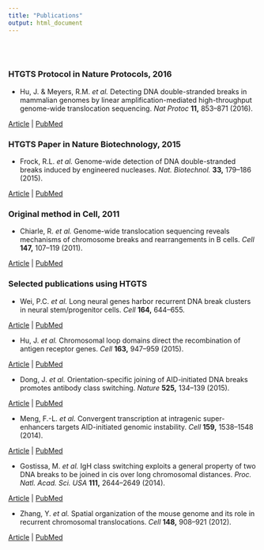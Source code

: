```yaml
---
title: "Publications"
output: html_document
---
```


<br>
<br>



### HTGTS Protocol in Nature Protocols, 2016

<div class="row">
<div class="col-md-8">
- Hu, J. & Meyers, R.M. *et al.* Detecting DNA double-stranded breaks in mammalian genomes by linear amplification-mediated high-throughput genome-wide translocation sequencing. *Nat Protoc* **11,** 853–871 (2016).
</div>
<div class="col-md-2">
[Article](http://dx.doi.org/10.1038/nprot.2016.043) |
[PubMed](http://www.ncbi.nlm.nih.gov/pubmed/27031497)
</div>
</div>


### HTGTS Paper in Nature Biotechnology, 2015

<div class="row">
<div class="col-md-8">
- Frock, R.L. *et al.* Genome-wide detection of DNA double-stranded breaks induced by engineered nucleases. *Nat. Biotechnol.* **33,** 179–186 (2015).
</div>
<div class="col-md-2">
[Article](http://dx.doi.org/10.1038/nbt.3101) |
[PubMed](http://www.ncbi.nlm.nih.gov/pubmed/25503383)
</div>
</div>

### Original method in Cell, 2011

<div class="row">
<div class="col-md-8">
- Chiarle, R. *et al.* Genome-wide translocation sequencing reveals mechanisms of chromosome breaks and rearrangements in B cells. *Cell* **147,** 107–119 (2011). 
</div>
<div class="col-md-2">
[Article](http://dx.doi.org/10.1016/j.cell.2011.07.049) |
[PubMed](http://www.ncbi.nlm.nih.gov/pubmed/21962511)
</div>
</div>

### Selected publications using HTGTS

<div class="row">
<div class="col-md-8">
- Wei, P.C. *et al.* Long neural genes harbor recurrent DNA break clusters in neural stem/progenitor cells. *Cell* **164,** 644–655. 
</div>
<div class="col-md-2">
[Article](http://dx.doi.org/10.1016/j.cell.2015.12.039) | 
[PubMed](http://www.ncbi.nlm.nih.gov/pubmed/26871630)
</div>
</div>

<div class="row">
<div class="col-md-8">
- Hu, J. *et al.* Chromosomal loop domains direct the recombination of antigen receptor genes. *Cell* **163,** 947–959 (2015).
</div>
<div class="col-md-2">
[Article](http://dx.doi.org/10.1016/j.cell.2015.10.016) | 
[PubMed](http://www.ncbi.nlm.nih.gov/pubmed/26593423)
</div>
</div>

<div class="row">
<div class="col-md-8">
- Dong, J. *et al.* Orientation-specific joining of AID-initiated DNA breaks promotes antibody class switching. *Nature* **525,** 134–139 (2015).
</div>
<div class="col-md-2">
[Article](http://dx.doi.org/10.1038/nature14970) |
[PubMed](http://www.ncbi.nlm.nih.gov/pubmed/26308889)
</div>
</div>

<div class="row">
<div class="col-md-8">
- Meng, F.-L. *et al.* Convergent transcription at intragenic super-enhancers targets AID-initiated genomic instability. *Cell* **159,** 1538–1548 (2014).
</div>
<div class="col-md-2">
[Article](http://dx.doi.org/10.1016/j.cell.2014.11.014) |
[PubMed](http://www.ncbi.nlm.nih.gov/pubmed/25483776)
</div>
</div>

<div class="row">
<div class="col-md-8">
- Gostissa, M. *et al.* IgH class switching exploits a general property
of two DNA breaks to be joined in cis over long chromosomal distances. *Proc. Natl. Acad. Sci. USA* **111,** 2644–2649 (2014).
</div>
<div class="col-md-2">
[Article](http://dx.doi.org/10.1073/pnas.1324176111) |
[PubMed](http://www.ncbi.nlm.nih.gov/pubmed/24550291)
</div>
</div>

<div class="row">
<div class="col-md-8">
- Zhang, Y. *et al.* Spatial organization of the mouse genome and its role in recurrent chromosomal translocations. *Cell* **148,** 908–921 (2012).
</div>
<div class="col-md-2">
[Article](http://dx.doi.org/10.1016/j.cell.2012.02.002) |  [PubMed](http://www.ncbi.nlm.nih.gov/pubmed/22341456)
</div>
</div>
